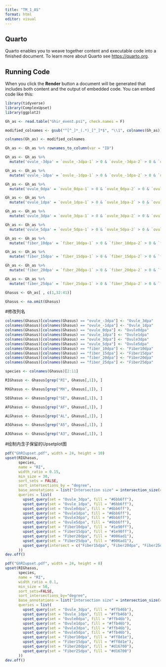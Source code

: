 ```yaml
---
title: "TM_1_AS"
format: html
editor: visual
---
```


## Quarto

Quarto enables you to weave together content and executable code into a finished document. To learn more about Quarto see <https://quarto.org>.

## Running Code

When you click the **Render** button a document will be generated that includes both content and the output of embedded code. You can embed code like this:

```r
library(tidyverse)
library(ComplexUpset)
library(ggplot2)
```

```r
Gh_as <- read.table("Ghir_event.psi", check.names = F) 
```

```r
modified_colnames <- gsub("^[^_]*_(.*)_[^_]*$", "\\1", colnames(Gh_as))
```

```r
colnames(Gh_as) <- modified_colnames
```

```r
Gh_as <- Gh_as %>% rownames_to_column(var = "ID")
```

```r
Gh_as <- Gh_as %>%
  mutate('ovule_-3dpa' = `ovule_-3dpa-1` > 0 & `ovule_-3dpa-2` > 0 & `ovule_-3dpa-3` > 0)
```

```r
Gh_as <- Gh_as %>%
  mutate('ovule_-1dpa' = `ovule_-1dpa-1` > 0 & `ovule_-1dpa-2` > 0 & `ovule_-1dpa-3` > 0)
```

```r
Gh_as <- Gh_as %>%
  mutate('ovule_0dpa' = `ovule_0dpa-1` > 0 & `ovule_0dpa-2` > 0 & `ovule_0dpa-3` > 0)
```

```r
Gh_as <- Gh_as %>%
  mutate('ovule_1dpa' = `ovule_1dpa-1` > 0 & `ovule_1dpa-2` > 0 & `ovule_1dpa-3` > 0)
```

```r
Gh_as <- Gh_as %>%
  mutate('ovule_3dpa' = `ovule_3dpa-1` > 0 & `ovule_3dpa-2` > 0 & `ovule_3dpa-3` > 0)
```

```r
Gh_as <- Gh_as %>%
  mutate('ovule_5dpa' = `ovule_5dpa-1` > 0 & `ovule_5dpa-2` > 0 & `ovule_5dpa-3` > 0)
```

```r
Gh_as <- Gh_as %>%
  mutate('fiber_10dpa' = `fiber_10dpa-1` > 0 & `fiber_10dpa-2` > 0 & `fiber_10dpa-3` > 0)
```

```r
Gh_as <- Gh_as %>%
  mutate('fiber_15dpa' = `fiber_15dpa-1` > 0 & `fiber_15dpa-2` > 0 & `fiber_15dpa-3` > 0)
```

```r
Gh_as <- Gh_as %>%
  mutate('fiber_20dpa' = `fiber_20dpa-1` > 0 & `fiber_20dpa-2` > 0 & `fiber_20dpa-3` > 0)
```

```r
Gh_as <- Gh_as %>%
  mutate('fiber_25dpa' = `fiber_25dpa-1` > 0 & `fiber_25dpa-2` > 0 & `fiber_25dpa-3` > 0)
```

```r
Ghasus <- Gh_as[ , c(1,32:41)]
```

```r
Ghasus <- na.omit(Ghasus)
```

#修改列名

```r
colnames(Ghasus)[colnames(Ghasus) == "ovule_-3dpa"] <- "Ovule_3dpa"
colnames(Ghasus)[colnames(Ghasus) == "ovule_-1dpa"] <- "Ovule_1dpa"
colnames(Ghasus)[colnames(Ghasus) == "ovule_0dpa"] <- "Ovule0dpa"
colnames(Ghasus)[colnames(Ghasus) == "ovule_1dpa"] <- "Ovule1dpa"
colnames(Ghasus)[colnames(Ghasus) == "ovule_3dpa"] <- "Ovule3dpa"
colnames(Ghasus)[colnames(Ghasus) == "ovule_5dpa"] <- "Ovule5dpa"
colnames(Ghasus)[colnames(Ghasus) == "fiber_10dpa"] <- "Fiber10dpa"
colnames(Ghasus)[colnames(Ghasus) == "fiber_15dpa"] <- "Fiber15dpa"
colnames(Ghasus)[colnames(Ghasus) == "fiber_20dpa"] <- "Fiber20dpa"
colnames(Ghasus)[colnames(Ghasus) == "fiber_25dpa"] <- "Fiber25dpa"
```

```r
species <- colnames(Ghasus)[2:11]
```

```r
RIGhasus <- Ghasus[grep("RI", Ghasus[,1]), ]
```

```r
MXGhasus <- Ghasus[grep("MX", Ghasus[,1]), ] 
```

```r
SEGhasus <- Ghasus[grep("SE", Ghasus[,1]), ] 
```

```r
AFGhasus <- Ghasus[grep("AF", Ghasus[,1]), ] 
```

```r
ALGhasus <- Ghasus[grep("AL", Ghasus[,1]), ] 
```

```r
A5Ghasus <- Ghasus[grep("A5", Ghasus[,1]), ]
```

```r
A3Ghasus <- Ghasus[grep("A3", Ghasus[,1]), ]
```

#绘制内含子保留的Upsetplot图

```r
pdf("GhRIupset.pdf", width = 24, height = 10)
upset(RIGhasus,
      species,
      name = "RI",
      width_ratio = 0.15,
      min_size = 30,
      sort_sets = FALSE,
      sort_intersections_by = "degree",
      base_annotations = list("Intersection size" = intersection_size(counts = FALSE, mapping = aes(fill = "bars_colour")) + scale_fill_manual(values = c(bars_colour = "#0a86ff"), guide = "none")),
      queries = list(
        upset_query(set = "Ovule_3dpa", fill = "#6bb6ff"),
        upset_query(set = "Ovule_1dpa", fill = "#6bb6ff"),
        upset_query(set = "Ovule0dpa", fill = "#6bb6ff"),
        upset_query(set = "Ovule1dpa", fill = "#6bb6ff"),
        upset_query(set = "Ovule3dpa", fill = "#6bb6ff"),
        upset_query(set = "Ovule5dpa", fill = "#6bb6ff"),
        upset_query(set = "Fiber10dpa", fill = "#1e90ff"),
        upset_query(set = "Fiber15dpa", fill = "#1e90ff"),
        upset_query(set = "Fiber20dpa", fill = "#006ad1"),
        upset_query(set = "Fiber25dpa", fill = "#006ad1"),
        upset_query(intersect = c("Fiber15dpa", "Fiber20dpa", "Fiber25dpa"), color = "#ff6b6c")
      ))
dev.off()
```

```r
pdf("GhRIupset.pdf", width = 24, height = 8)
upset(RIGhasus,
      species,
      name = "RI",
      width_ratio = 0.1,
      min_size = 50,
      sort_sets=FALSE,
      sort_intersections_by="degree",
      base_annotations = list("Intersection size" = intersection_size(counts = FALSE, mapping = aes(fill = "bars_colour")) + scale_fill_manual(values = c(bars_colour = "#ea7300"), guide = "none")),
      queries = list(
        upset_query(set = "Ovule_3dpa", fill = "#ffb46b"),
        upset_query(set = "Ovule_1dpa", fill = "#ffb46b"),
        upset_query(set = "Ovule0dpa", fill = "#ffb46b"),
        upset_query(set = "Ovule1dpa", fill = "#ffb46b"),
        upset_query(set = "Ovule3dpa", fill = "#ffb46b"),
        upset_query(set = "Ovule5dpa", fill = "#ffb46b"),
        upset_query(set = "Fiber10dpa", fill = "#ff8d1e"),
        upset_query(set = "Fiber15dpa", fill = "#ff8d1e"),
        upset_query(set = "Fiber20dpa", fill = "#d16700"),
        upset_query(set = "Fiber25dpa", fill = "#d16700")
      ))
dev.off()  
```
